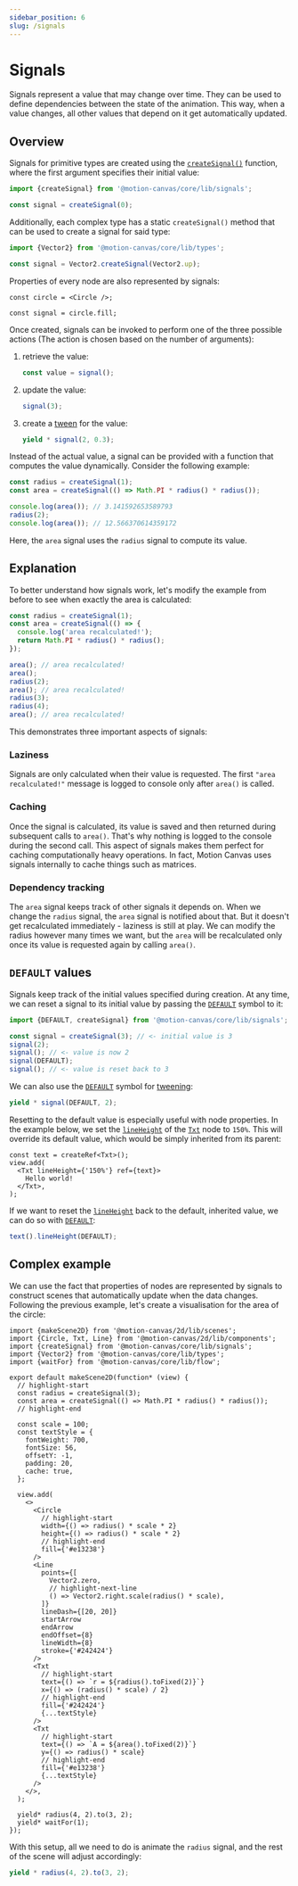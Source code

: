 ```yaml
---
sidebar_position: 6
slug: /signals
---
```



# Signals

Signals represent a value that may change over time. They can be used to define
dependencies between the state of the animation. This way, when a value changes,
all other values that depend on it get automatically updated.

## Overview

Signals for primitive types are created using the
[`createSignal()`](/api/core/signals#createSignal) function, where the first
argument specifies their initial value:

```ts
import {createSignal} from '@motion-canvas/core/lib/signals';

const signal = createSignal(0);
```

Additionally, each complex type has a static `createSignal()` method that can be
used to create a signal for said type:

```ts
import {Vector2} from '@motion-canvas/core/lib/types';

const signal = Vector2.createSignal(Vector2.up);
```

Properties of every node are also represented by signals:

```tsx
const circle = <Circle />;

const signal = circle.fill;
```

Once created, signals can be invoked to perform one of the three possible
actions (The action is chosen based on the number of arguments):

1. retrieve the value:
   ```ts
   const value = signal();
   ```
2. update the value:
   ```ts
   signal(3);
   ```
3. create a [tween](/docs/tweening) for the value:
   ```ts
   yield * signal(2, 0.3);
   ```

Instead of the actual value, a signal can be provided with a function that
computes the value dynamically. Consider the following example:

```ts
const radius = createSignal(1);
const area = createSignal(() => Math.PI * radius() * radius());

console.log(area()); // 3.141592653589793
radius(2);
console.log(area()); // 12.566370614359172
```

Here, the `area` signal uses the `radius` signal to compute its value.

## Explanation

To better understand how signals work, let's modify the example from before to
see when exactly the area is calculated:

```ts
const radius = createSignal(1);
const area = createSignal(() => {
  console.log('area recalculated!');
  return Math.PI * radius() * radius();
});

area(); // area recalculated!
area();
radius(2);
area(); // area recalculated!
radius(3);
radius(4);
area(); // area recalculated!
```

This demonstrates three important aspects of signals:

### Laziness

Signals are only calculated when their value is requested. The first
`"area recalculated!"` message is logged to console only after `area()` is
called.

### Caching

Once the signal is calculated, its value is saved and then returned during
subsequent calls to `area()`. That's why nothing is logged to the console during
the second call. This aspect of signals makes them perfect for caching
computationally heavy operations. In fact, Motion Canvas uses signals internally
to cache things such as matrices.

### Dependency tracking

The `area` signal keeps track of other signals it depends on. When we change the
`radius` signal, the `area` signal is notified about that. But it doesn't get
recalculated immediately - laziness is still at play. We can modify the radius
however many times we want, but the `area` will be recalculated only once its
value is requested again by calling `area()`.

## `DEFAULT` values

Signals keep track of the initial values specified during creation. At any time,
we can reset a signal to its initial value by passing the
[`DEFAULT`](/api/core/signals#DEFAULT) symbol to it:

```ts
import {DEFAULT, createSignal} from '@motion-canvas/core/lib/signals';

const signal = createSignal(3); // <- initial value is 3
signal(2);
signal(); // <- value is now 2
signal(DEFAULT);
signal(); // <- value is reset back to 3
```

We can also use the [`DEFAULT`](/api/core/signals#DEFAULT) symbol for
[tweening](/docs/tweening):

```ts
yield * signal(DEFAULT, 2);
```

Resetting to the default value is especially useful with node properties. In the
example below, we set the [`lineHeight`](/api/2d/components/Layout#lineHeight)
of the [`Txt`](/api/2d/components/Txt) node to `150%`. This will override its
default value, which would be simply inherited from its parent:

```tsx
const text = createRef<Txt>();
view.add(
  <Txt lineHeight={'150%'} ref={text}>
    Hello world!
  </Txt>,
);
```

If we want to reset the [`lineHeight`](/api/2d/components/Layout#lineHeight)
back to the default, inherited value, we can do so with
[`DEFAULT`](/api/core/signals#DEFAULT):

```ts
text().lineHeight(DEFAULT);
```

## Complex example

We can use the fact that properties of nodes are represented by signals to
construct scenes that automatically update when the data changes. Following the
previous example, let's create a visualisation for the area of the circle:

```tsx editor
import {makeScene2D} from '@motion-canvas/2d/lib/scenes';
import {Circle, Txt, Line} from '@motion-canvas/2d/lib/components';
import {createSignal} from '@motion-canvas/core/lib/signals';
import {Vector2} from '@motion-canvas/core/lib/types';
import {waitFor} from '@motion-canvas/core/lib/flow';

export default makeScene2D(function* (view) {
  // highlight-start
  const radius = createSignal(3);
  const area = createSignal(() => Math.PI * radius() * radius());
  // highlight-end

  const scale = 100;
  const textStyle = {
    fontWeight: 700,
    fontSize: 56,
    offsetY: -1,
    padding: 20,
    cache: true,
  };

  view.add(
    <>
      <Circle
        // highlight-start
        width={() => radius() * scale * 2}
        height={() => radius() * scale * 2}
        // highlight-end
        fill={'#e13238'}
      />
      <Line
        points={[
          Vector2.zero,
          // highlight-next-line
          () => Vector2.right.scale(radius() * scale),
        ]}
        lineDash={[20, 20]}
        startArrow
        endArrow
        endOffset={8}
        lineWidth={8}
        stroke={'#242424'}
      />
      <Txt
        // highlight-start
        text={() => `r = ${radius().toFixed(2)}`}
        x={() => (radius() * scale) / 2}
        // highlight-end
        fill={'#242424'}
        {...textStyle}
      />
      <Txt
        // highlight-start
        text={() => `A = ${area().toFixed(2)}`}
        y={() => radius() * scale}
        // highlight-end
        fill={'#e13238'}
        {...textStyle}
      />
    </>,
  );

  yield* radius(4, 2).to(3, 2);
  yield* waitFor(1);
});
```

With this setup, all we need to do is animate the `radius` signal, and the rest
of the scene will adjust accordingly:

```ts
yield * radius(4, 2).to(3, 2);
```
